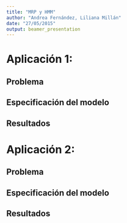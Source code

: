 ```yaml
---
title: "MRP y HMM"
author: "Andrea Fernández, Liliana Millán"
date: "27/05/2015"
output: beamer_presentation
---
```


# Aplicación 1: 

## Problema 

## Especificación del modelo

## Resultados

# Aplicación 2:

## Problema 

## Especificación del modelo

## Resultados

